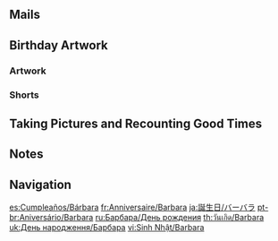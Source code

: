 {{Birthday Intro}}

==Mails==
{{Mails by Category Table|Barbara Birthday Mails|noheader=1}}

==Birthday Artwork==
===Artwork===
{{Artwork by Category Table
|Character Birthday Artwork
|category = Barbara Birthday Artwork
|header = Barbara's Birthday Artwork
}}

===Shorts===
{{Artwork by Category Table
|Character Shorts
|category = Barbara Birthday Artwork
|header = Barbara's Birthday Shorts
}}

==Taking Pictures and Recounting Good Times==
{{Transclude|Taking Pictures and Recounting Good Times/Barbara|Stories|main=1|top=1}}

==Notes==
{{Reflist|note=1}}

==Navigation==
{{Character Navbox|Birthday}}

[[es:Cumpleaños/Bárbara]]
[[fr:Anniversaire/Barbara]]
[[ja:誕生日/バーバラ]]
[[pt-br:Aniversário/Barbara]]
[[ru:Барбара/День рождения]]
[[th:วันเกิด/Barbara]]
[[uk:День народження/Барбара]]
[[vi:Sinh Nhật/Barbara]]